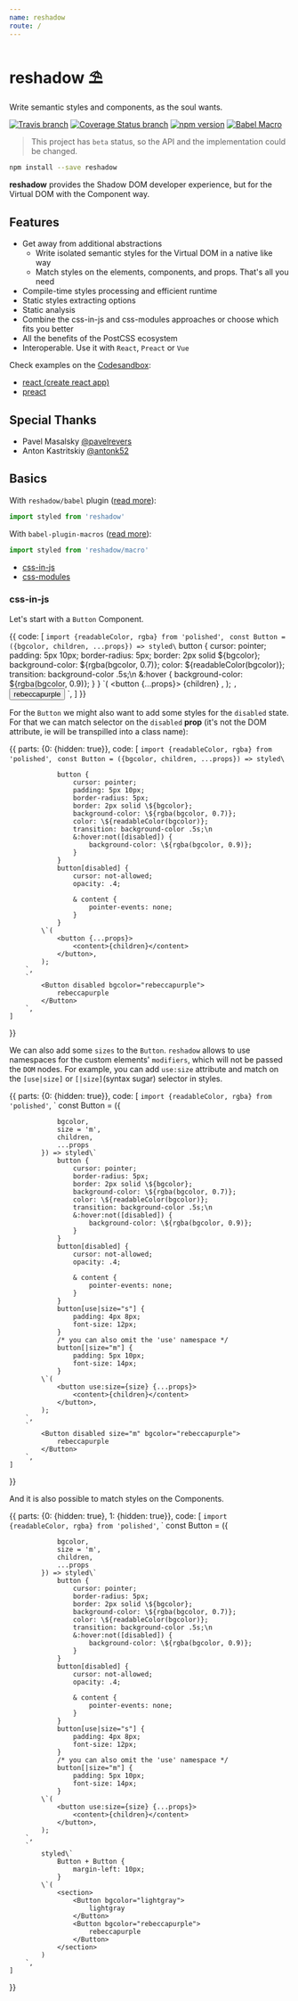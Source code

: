 ```yaml
---
name: reshadow
route: /
---
```




# reshadow ⛱️

Write semantic styles and components, as the soul wants.

[![Travis branch](https://img.shields.io/travis/cssinjs/styled-jss/master.svg?style=flat-square)](https://travis-ci.org/cssinjs/styled-jss)
[![Coverage Status branch](https://img.shields.io/coveralls/cssinjs/styled-jss/master.svg?style=flat-square)](https://img.shields.io/coveralls/cssinjs/styled-jss/master.svg?branch=master)
[![npm version](https://img.shields.io/npm/v/styled-jss.svg?style=flat-square)](https://www.npmjs.com/package/styled-jss)
[![Babel Macro](https://img.shields.io/badge/babel--macro-%F0%9F%8E%A3-f5da55.svg?style=flat-square)](https://github.com/kentcdodds/babel-plugin-macros)

> This project has `beta` status, so the API and the implementation could be changed.

```sh
npm install --save reshadow
```

**reshadow** provides the Shadow DOM developer experience, but for the Virtual DOM with the Component way.

## Features
- Get away from additional abstractions
    * Write isolated semantic styles for the Virtual DOM in a native like way
    * Match styles on the elements, components, and props. That's all you need
- Compile-time styles processing and efficient runtime
- Static styles extracting options
- Static analysis
- Combine the css-in-js and css-modules approaches or choose which fits you better
- All the benefits of the PostCSS ecosystem
- Interoperable. Use it with `React`, `Preact` or `Vue`

Check examples on the [Сodesandbox](https://codesandbox.io):
- [react (create react app)](https://codesandbox.io/s/o9w535k0z6)
- [preact](https://codesandbox.io/s/o5jrpk0zm5)

## Special Thanks

- Pavel Masalsky [@pavelrevers](https://github.com/pavelrevers)
- Anton Kastritskiy [@antonk52](https://github.com/antonk52)

## Basics

With `reshadow/babel` plugin ([read more](/setup/#babel)):
```js
import styled from 'reshadow'
```

With `babel-plugin-macros` ([read more](/setup/#macro)):
```js
import styled from 'reshadow/macro'
```

- [css-in-js](##css-in-js)
- [css-modules](##css-modules)

### css-in-js

Let's start with a `Button` Component.

<Editor filename={__filename}>{{
    code: [
        `import {readableColor, rgba} from 'polished'`,
        `
            const Button = ({bgcolor, children, ...props}) => styled\`
                button {
                    cursor: pointer;
                    padding: 5px 10px;
                    border-radius: 5px;
                    border: 2px solid \${bgcolor};
                    background-color: \${rgba(bgcolor, 0.7)};
                    color: \${readableColor(bgcolor)};
                    transition: background-color .5s;\n
                    &:hover {
                        background-color: \${rgba(bgcolor, 0.9)};
                    }
                }
            \`(
                <button {...props}>
                    {children}
                </button>,
            );
        `,
        `
            <Button bgcolor="rebeccapurple">
                rebeccapurple
            </Button>
        `,
    ]
}}
</Editor>

For the `Button` we might also want to add some styles for the `disabled` state. For that we can match selector on the `disabled` **prop** (it's not the DOM attribute, ie will be transpilled into a class name):

<Editor filename={__filename}>{{
    parts: {0: {hidden: true}},
    code: [
        `import {readableColor, rgba} from 'polished'`,
        `
            const Button = ({bgcolor, children, ...props}) => styled\`

                button {
                    cursor: pointer;
                    padding: 5px 10px;
                    border-radius: 5px;
                    border: 2px solid \${bgcolor};
                    background-color: \${rgba(bgcolor, 0.7)};
                    color: \${readableColor(bgcolor)};
                    transition: background-color .5s;\n
                    &:hover:not([disabled]) {
                        background-color: \${rgba(bgcolor, 0.9)};
                    }
                }
                button[disabled] {
                    cursor: not-allowed;
                    opacity: .4;

                    & content {
                        pointer-events: none;
                    }
                }
            \`(
                <button {...props}>
                    <content>{children}</content>
                </button>,
            );
        `,
        `
            <Button disabled bgcolor="rebeccapurple">
                rebeccapurple
            </Button>
        `,
    ]
}}
</Editor>

We can also add some `sizes` to the `Button`. `reshadow` allows to use namespaces for the custom elements' `modifiers`, which will not be passed the `DOM` nodes. For example, you can add `use:size` attribute and match on the `[use|size]` or `[|size]`(syntax sugar) selector in styles.

<Editor filename={__filename}>{{
    parts: {0: {hidden: true}},
    code: [
        `import {readableColor, rgba} from 'polished'`,
        `
            const Button = ({

                bgcolor,
                size = 'm',
                children,
                ...props
            }) => styled\`
                button {
                    cursor: pointer;
                    border-radius: 5px;
                    border: 2px solid \${bgcolor};
                    background-color: \${rgba(bgcolor, 0.7)};
                    color: \${readableColor(bgcolor)};
                    transition: background-color .5s;\n
                    &:hover:not([disabled]) {
                        background-color: \${rgba(bgcolor, 0.9)};
                    }
                }
                button[disabled] {
                    cursor: not-allowed;
                    opacity: .4;

                    & content {
                        pointer-events: none;
                    }
                }
                button[use|size="s"] {
                    padding: 4px 8px;
                    font-size: 12px;
                }
                /* you can also omit the 'use' namespace */
                button[|size="m"] {
                    padding: 5px 10px;
                    font-size: 14px;
                }
            \`(
                <button use:size={size} {...props}>
                    <content>{children}</content>
                </button>,
            );
        `,
        `
            <Button disabled size="m" bgcolor="rebeccapurple">
                rebeccapurple
            </Button>
        `,
    ]
}}
</Editor>

And it is also possible to match styles on the Components.

<Editor filename={__filename}>{{
    parts: {0: {hidden: true}, 1: {hidden: true}},
    code: [
        `import {readableColor, rgba} from 'polished'`,
        `
            const Button = ({

                bgcolor,
                size = 'm',
                children,
                ...props
            }) => styled\`
                button {
                    cursor: pointer;
                    border-radius: 5px;
                    border: 2px solid \${bgcolor};
                    background-color: \${rgba(bgcolor, 0.7)};
                    color: \${readableColor(bgcolor)};
                    transition: background-color .5s;\n
                    &:hover:not([disabled]) {
                        background-color: \${rgba(bgcolor, 0.9)};
                    }
                }
                button[disabled] {
                    cursor: not-allowed;
                    opacity: .4;

                    & content {
                        pointer-events: none;
                    }
                }
                button[use|size="s"] {
                    padding: 4px 8px;
                    font-size: 12px;
                }
                /* you can also omit the 'use' namespace */
                button[|size="m"] {
                    padding: 5px 10px;
                    font-size: 14px;
                }
            \`(
                <button use:size={size} {...props}>
                    <content>{children}</content>
                </button>,
            );
        `,
        `
            styled\`
                Button + Button {
                    margin-left: 10px;
                }
            \`(
                <section>
                    <Button bgcolor="lightgray">
                        lightgray
                    </Button>
                    <Button bgcolor="rebeccapurple">
                        rebeccapurple
                    </Button>
                </section>
            )
        `,
    ]
}}
</Editor>
